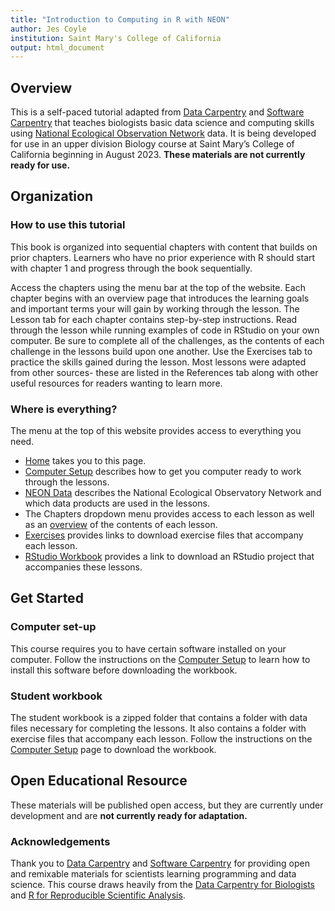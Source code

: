 ```yaml
---
title: "Introduction to Computing in R with NEON"
author: Jes Coyle
institution: Saint Mary's College of California
output: html_document
---
```


## Overview
This is a self-paced tutorial adapted from [Data Carpentry](http://datacarpentry.org/) and [Software Carpentry](http://software-carpentry.org/) that teaches biologists basic data science and computing skills using  [National Ecological Observation Network](http://neonscience.org) data. It is being developed for use in an upper division Biology course at Saint Mary's College of California beginning in August 2023. **These materials are not currently ready for use.**


## Organization

### How to use this tutorial

This book is organized into sequential chapters with content that builds on prior chapters. Learners who have no prior experience with R should start with chapter 1 and progress through the book sequentially.

Access the chapters using the menu bar at the top of the website. Each chapter begins with an overview page that introduces the learning goals and important terms your will gain by working through the lesson. The Lesson tab for each chapter contains step-by-step instructions. Read through the lesson while running examples of code in RStudio on your own computer. Be sure to complete all of the challenges, as the contents of each challenge in the lessons build upon one another. Use the Exercises tab to practice the skills gained during the lesson. Most lessons were adapted from other sources- these are listed in the References tab along with other useful resources for readers wanting to learn more.


### Where is everything?

The menu at the top of this website provides access to everything you need.

* [Home](index.hmtl) takes you to this page.
* [Computer Setup](computer-setup.html) describes how to get you computer ready to work through the lessons.
* [NEON Data](NEON-data-intro.html) describes the National Ecological Observatory Network and which data products are used in the lessons.
* The Chapters dropdown menu provides access to each lesson as well as an [overview](00-module-contents.html) of the contents of each lesson.
* [Exercises](exercises-guide.html) provides links to download exercise files that accompany each lesson.
* [RStudio Workbook](download-student-RStudo-project.html) provides a link to download an RStudio project that accompanies these lessons.


## Get Started

### Computer set-up

This course requires you to have certain software installed on your computer. Follow the instructions on the [Computer Setup](computer-setup.html) to learn how to install this software before downloading the workbook.

### Student workbook

The student workbook is a zipped folder that contains a folder with data files necessary for completing the lessons. It also contains a folder with exercise files that accompany each lesson. Follow the instructions on the [Computer Setup](computer-setup.html) page to download the workbook.

## Open Educational Resource

These materials will be published open access, but they are currently under development and are **not currently ready for adaptation.**

### Acknowledgements
Thank you to [Data Carpentry](http://datacarpentry.org/) and [Software Carpentry](http://software-carpentry.org/) for providing open and remixable materials for scientists learning programming and data science. This course draws heavily from the [Data Carpentry for Biologists](https://datacarpentry.org/semester-biology/) and [R for Reproducible Scientific Analysis](https://swcarpentry.github.io/r-novice-gapminder/).
